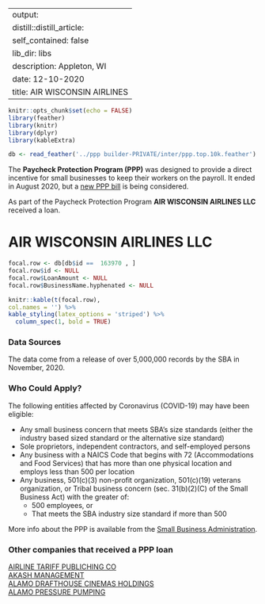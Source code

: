 
---
output:
  distill::distill_article:
    self_contained: false
    lib_dir: libs
description: Appleton, WI 
date: 12-10-2020
title: AIR WISCONSIN AIRLINES 
---




```r
knitr::opts_chunk$set(echo = FALSE)
library(feather)
library(knitr)
library(dplyr)
library(kableExtra)

db <- read_feather('../ppp builder-PRIVATE/inter/ppp.top.10k.feather')

```



The **Paycheck Protection Program (PPP)** was designed to provide a direct incentive for small businesses to keep their workers on the payroll. It ended in August 2020, but a [new PPP bill](https://thehill.com/policy/finance/529092-bipartisan-support-for-new-ppp-loans-gains-momentum-in-congress) is being considered.

As part of the Paycheck Protection Program **AIR WISCONSIN AIRLINES LLC** received a loan.


# AIR WISCONSIN AIRLINES LLC 

```r
focal.row <- db[db$id ==  163970 , ]
focal.row$id <- NULL
focal.row$LoanAmount <- NULL
focal.row$BusinessName.hyphenated <- NULL

knitr::kable(t(focal.row), 
col.names = '') %>%
kable_styling(latex_options = 'striped') %>%
  column_spec(1, bold = TRUE)


```

### Data Sources

The data come from a release of over 5,000,000 records by the SBA in November, 2020.


### Who Could Apply?

The following entities affected by Coronavirus (COVID-19) may have been eligible:

+ Any small business concern that meets SBA’s size standards (either the industry based sized standard or the alternative size standard)
+ Sole proprietors, independent contractors, and self-employed persons
+ Any business with a NAICS Code that begins with 72 (Accommodations and Food Services) that has more than one physical location and employs less than 500 per location
+ Any business, 501(c)(3) non-profit organization, 501(c)(19) veterans organization, or Tribal business concern (sec. 31(b)(2)(C) of the Small Business Act) with the greater of:
  + 500 employees, or 
  + That meets the SBA industry size standard if more than 500


More info about the PPP is available from the [Small Business Administration](https://www.sba.gov/funding-programs/loans/coronavirus-relief-options/paycheck-protection-program).

 
### Other companies that received a PPP loan 
   
 [AIRLINE TARIFF PUBLICHING CO](/Paycheck-Protection-Program/-165005-AIRLINE-TARIFF-PUBLICHING-CO/) <br> [AKASH MANAGEMENT](/Paycheck-Protection-Program/-170387-AKASH-MANAGEMENT/) <br> [ALAMO DRAFTHOUSE CINEMAS HOLDINGS](/Paycheck-Protection-Program/-175983-ALAMO-DRAFTHOUSE-CINEMAS-HOLDINGS/) <br> [ALAMO PRESSURE PUMPING](/Paycheck-Protection-Program/-176165-ALAMO-PRESSURE-PUMPING/) <br>